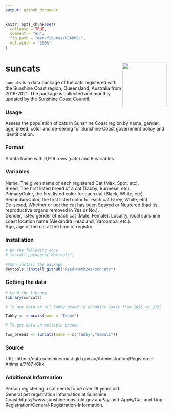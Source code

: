 ```yaml
---
output: github_document
---
```


<!-- README.md is generated from README.Rmd. Please edit that file -->

<!-- You'll still need to render `README.Rmd` regularly, to keep `README.md` up-to-date. `devtools::build_readme()` is handy for this.  -->

```r
knitr::opts_chunk$set(
  collapse = TRUE,
  comment = "#>",
  fig.path = "man/figures/README-",
  out.width = "100%"
)
```


# suncats <img src='https://i.imgur.com/bqEilMA.png' align="right" height="138.5" /></a>

`suncats` is a data package of the cats registered with the Sunshine Coast region, Queensland, Australia from 2016-2021. The package is collected and monthly updated by the Sunshine Coast Council. 

### Usage

Assess the population of cats in Sunshine Coast region by name, gender, age, breed, color and de-sexing for Sunshine Coast government policy and identification.

### Format
A data frame with  9,919 rows (cats) and 8 variables

### Variables
Name, The given name of each registered Cat (Max, Spot, etc).  
Breed, The first listed breed of a cat (Tabby, Burmese, etc).  
PrimaryColor, the first listed color for each cat (Black, White, etc).
SecondaryColor, the first listed color for each cat (Grey, White, etc).   
De-sexed, Whether or not the cat has been Spayed or Neutered (had its reproductive organs removed in Yes or No.).  
Gender, listed gender of each cat (Male, Female).
Locality, local sunshine coast location name (Alexandra Headland, Yaroomba, etc.).    
Age, age of the cat at the time of registry.   

### Installation
``` r
# Do the following once
# install.packages("devtools")

#Then install the package
devtools::install_github("Reed-Math241/suncats")
```

### Getting the data
``` r
# Load the library
library(suncats)

# To get data on all Tabby breed in Sunshine Coast from 2016 to 2021

Tabby <- suncats(name = "Tabby")

# To get data on multiple breeds 

two_breeds <- suncats(name = c("Tabby","Somali"))
```

### Source
 URL :https://data.sunshinecoast.qld.gov.au/Administration/Registered-Animals/7f87-i6kx. 

### Additional Information
Person registering a cat needs to be over 18 years old.   
General pet registration information at Sunshine Coast:https://www.sunshinecoast.qld.gov.au/Pay-and-Apply/Cat-and-Dog-Registration/General-Registration-Information.  



